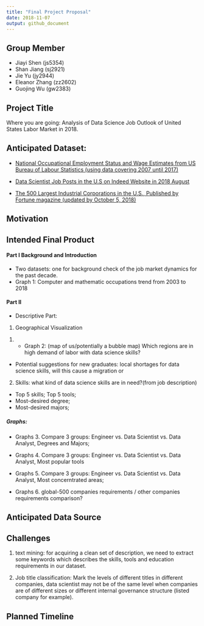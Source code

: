 ```yaml
---
title: "Final Project Proposal"
date: 2018-11-07
output: github_document
---
```


## Group Member
  * Jiayi Shen (js5354)
  * Shan Jiang (sj2921)
  * Jie Yu (jy2944)
  * Eleanor Zhang (zz2602)
  * Guojing Wu (gw2383)
  


## Project Title
Where you are going: Analysis of Data Science Job Outlook of United States Labor Market in 2018. 

## Anticipated Dataset: 

* [National Occupational Employment Status and Wage Estimates from US Bureau of Labour Statistics (using data covering 2007 until 2017)](https://www.bls.gov/oes/tables.htm)

* [Data Scientist Job Posts in the U.S on Indeed Website in 2018 August](https://www.kaggle.com/sl6149/data-scientist-job-market-in-the-us#alldata.csv)

* [The 500 Largest Industrial Corporations in the U.S., Published by Fortune  magazine (updated by October 5, 2018)](https://catalog.data.gov/dataset/fortune-500-corporate-headquarters)


## Motivation



## Intended Final Product
#### Part I Background and Introduction 
* Two datasets: one for background check of the job market dynamics for the past decade.  
* Graph 1: Computer and mathematic occupations trend from 2003 to 2018
 

#### Part II 
* Descriptive Part:

1. Geographical Visualization

 (1) * Graph 2: (map of us/potentially a bubble map) Which regions are in high demand of labor with data science skills?

* Potential suggestions for new graduates: local shortages for data science skills, will this cause a migration or

2. Skills:
what kind of data science skills are in need?(from job description)

* Top 5 skills; Top 5 tools; 
* Most-desired degree;
* Most-desired majors;

##### Graphs: 

* Graphs 3. Compare 3 groups: Engineer vs. Data Scientist vs. Data Analyst, Degrees and Majors;

* Graphs 4. Compare 3 groups: Engineer vs. Data Scientist vs. Data Analyst, Most popular tools

* Graphs 5. Compare 3 groups: Engineer vs. Data Scientist vs. Data Analyst, Most concerntrated areas;

* Graphs 6. global-500 companies requirements / other companies requirements comparison?



## Anticipated Data Source



## Challenges
1. text mining: for acquiring a clean set of description, we need to extract some keywords which describes the skills, tools and education requirements in our dataset.

2. Job title classification: Mark the levels of different titles in different companies, data scientist may not be of the same level when companies are of different sizes or different internal governance structure (listed company for example).


## Planned Timeline
